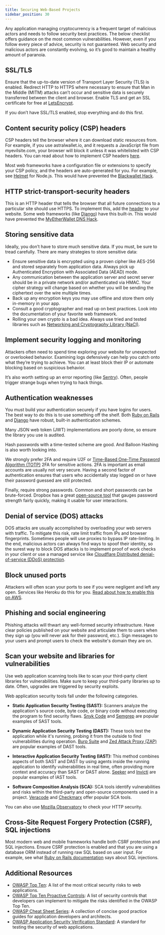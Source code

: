 ```yaml
---
title: Securing Web-Based Projects
sidebar_position: 30
---
```


Any application managing cryptocurrency is a frequent target of malicious actors and needs to follow security best practices. The below checklist offers guidance on the most common vulnerabilities. However, even if you follow every piece of advice, security is not guaranteed. Web security and malicious actors are constantly evolving, so it’s good to maintain a healthy amount of paranoia.

## SSL/TLS

Ensure that the up-to-date version of Transport Layer Security (TLS) is enabled. Redirect HTTP to HTTPS where necessary to ensure that Man in the Middle (MITM) attacks can’t occur and sensitive data is securely transferred between the client and browser. Enable TLS and get an SSL certificate for free at [LetsEncrypt](https://letsencrypt.org/getting-started/).

If you don’t have SSL/TLS enabled, stop everything and do this first.

## Content security policy (CSP) headers

CSP headers tell the browser where it can download static resources from. For example, if you use astralwallet.io, and it requests a JavaScript file from myevilsite.com, your browser will block it unless it was whitelisted with CSP headers. You can read about how to implement CSP headers [here](https://developer.mozilla.org/en-US/docs/Web/HTTP/CSP).

Most web frameworks have a configuration file or extensions to specify your CSP policy, and the headers are auto-generated for you. For example, see [Helmet](https://www.npmjs.com/package/helmet) for Node.js. This would have prevented the [Blackwallet Hack](https://www.ccn.com/yet-another-crypto-wallet-hack-causes-users-lose-400000/).

## HTTP strict-transport-security headers

This is an HTTP header that tells the browser that all future connections to a particular site should use HTTPS. To implement this, add the [header](https://developer.mozilla.org/en-US/docs/Web/HTTP/Headers/Strict-Transport-Security) to your website. Some web frameworks (like [Django](https://docs.djangoproject.com/en/2.0/topics/security/#ssl-https)) have this built-in. This would have prevented the [MyEtherWallet DNS Hack](https://bitcoinmagazine.com/articles/popular-ether-wallet-mew-hijacked-dns-attack/).

## Storing sensitive data

Ideally, you don’t have to store much sensitive data. If you must, be sure to tread carefully. There are many strategies to store sensitive data:

- Ensure sensitive data is encrypted using a proven cipher like AES-256 and stored separately from application data. Always pick up Authenticated Encryption with Associated Data (AEAD) mode.
- Any communication between the application server and secret server should be in a private network and/or authenticated via HMAC. Your cipher strategy will change based on whether you will be sending the ciphertext over the wire multiple times.
- Back up any encryption keys you may use offline and store them only in-memory in your app.
- Consult a good cryptographer and read up on best practices. Look into the documentation of your favorite web framework.
- Rolling your own crypto is a bad idea. Always use tried and tested libraries such as [Networking and Cryptography Library (NaCI)](<https://en.wikipedia.org/wiki/NaCl_(software)>).

## Implement security logging and monitoring

Attackers often need to spend time exploring your website for unexpected or overlooked behavior. Examining logs defensively can help you catch onto what they’re trying to achieve. You can at least block their IP or automate blocking based on suspicious behavior.

It’s also worth setting up an error reporting (like [Sentry](https://sentry.io/welcome/)). Often, people trigger strange bugs when trying to hack things.

## Authentication weaknesses

You must build your authentication securely if you have logins for users. The best way to do this is to use something off the shelf. Both [Ruby on Rails](https://guides.rubyonrails.org/security.html#authentication) and [Django](https://docs.djangoproject.com/en/5.2/topics/auth) have robust, built-in authentication schemes.

Many JSON web token (JWT) implementations are poorly done, so ensure the library you use is audited.

Hash passwords with a time-tested scheme are good. And Balloon Hashing is also worth looking into.

We strongly prefer 2FA and require U2F or [Time-Based One-Time Password Algorithm (TOTP)](https://tools.ietf.org/html/rfc6238) 2FA for sensitive actions. 2FA is important as email accounts are usually not very secure. Having a second factor of authentication ensures that users who accidentally stay logged on or have their password guessed are still protected.

Finally, require strong passwords. Common and short passwords can be brute-forced. Dropbox has a great [open-source tool](https://dropbox.tech/security/zxcvbn-realistic-password-strength-estimation) that gauges password strength fairly quickly, making it usable for user interactions.

## Denial of service (DOS) attacks

DOS attacks are usually accomplished by overloading your web servers with traffic. To mitigate this risk, rate limit traffic from IPs and browser fingerprints. Sometimes people will use proxies to bypass IP rate-limiting. In the end, malicious actors can always find ways to spoof their identity, so the surest way to block DOS attacks is to implement proof of work checks in your client or use a managed service like [Cloudflare Distributed denial-of-service (DDoS) protection](https://www.cloudflare.com/ddos/).

## Block unused ports

Attackers will often scan your ports to see if you were negligent and left any open. Services like Heroku do this for you. [Read about how to enable this on AWS](https://docs.aws.amazon.com/config/latest/developerguide/restricted-common-ports.html).

## Phishing and social engineering

Phishing attacks will thwart any well-formed security infrastructure. Have clear policies published on your website and articulate them to users when they sign up (you will never ask for their password, etc.). Sign messages to your users and prompt users to check the website's domain they are on.

## Scan your website and libraries for vulnerabilities

Use web application scanning tools like to scan your third-party client libraries for vulnerabilities. Make sure to keep your third-party libraries up to date. Often, upgrades are triggered by security exploits.

Web application security tools fall under the following categories. 

- **Static Application Security Testing (SAST):** Scanners analyze the application's source code, byte code, or binary code without executing the program to find security flaws. [Snyk Code](https://snyk.io/product/snyk-code) and [Semgrep](https://semgrep.dev/solutions/static-application-security-testing) are popular examples of SAST tools. 

- **Dynamic Application Security Testing (DAST):** These tools test the application while it's running, probing it from the outside to find vulnerabilities during operation. [Burp Suite](https://portswigger.net/burp) and [Zed Attack Proxy (ZAP)](https://www.zaproxy.org) are popular examples of DAST tools. 

- **Interactive Application Security Testing (IAST):** This method combines aspects of both SAST and DAST by using agents inside the running application to identify vulnerabilities in real time, often providing more context and accuracy than SAST or DAST alone. [Seeker](https://www.blackduck.com/interactive-application-security-testing.html) and [Invicti](https://www.invicti.com/learn/interactive-application-security-testing-iast) are popular examples of IAST tools. 

- **Software Composition Analysis (SCA):** SCA tools identify vulnerabilities and risks within the third-party and open-source components used in a project. [Veracode](https://www.veracode.com/products/software-composition-analysis) and [Checkmarx](https://checkmarx.com/cxsca-open-source-scanning) offer popular SCA tools. 

You can also use [Mozilla Observatory](https://developer.mozilla.org/en-US/observatory) to check your HTTP security.


## Cross-Site Request Forgery Protection (CSRF), SQL injections

Most modern web and mobile frameworks handle both CSRF protection and SQL injections. Ensure CSRF protection is enabled and that you are using a database ORM instead of running raw SQL based on user input. For example, see what [Ruby on Rails documentation](http://guides.rubyonrails.org/security.html#sql-injection) says about SQL injections.

## Additional Resources

- [OWASP Top Ten](https://owasp.org/www-project-top-ten/): A list of the most critical security risks to web applications.
- [OWASP Top Ten Proactive Controls](https://top10proactive.owasp.org/): A list of security controls that developers can implement to mitigate the risks identified in the OWASP Top Ten.
- [OWASP Cheat Sheet Series](https://cheatsheetseries.owasp.org/): A collection of concise good practice guides for application developers and architects.
- [OWASP Application Security Verification Standard](https://owasp.org/www-project-application-security-verification-standard/): A standard for testing the security of web applications.
